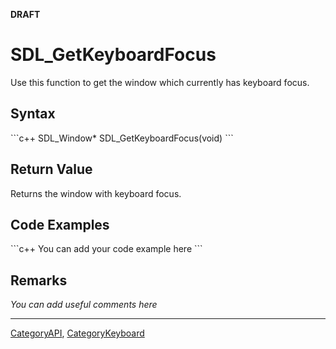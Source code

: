 <!-- pragma section-numbers off -->
<!-- pragma camelcase off -->
'''DRAFT'''

= SDL_GetKeyboardFocus =
Use this function to get the window which currently has keyboard focus.


== Syntax ==
```c++
SDL_Window* SDL_GetKeyboardFocus(void)
```

== Return Value ==
Returns the window with keyboard focus.

== Code Examples ==
```c++
You can add your code example here
```

== Remarks ==
''You can add useful comments here''

----
[[CategoryAPI]], [[CategoryKeyboard]]
